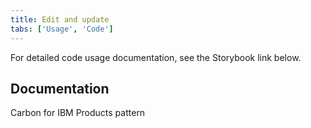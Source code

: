 ```yaml
---
title: Edit and update
tabs: ['Usage', 'Code']
---
```


<PageDescription>

For detailed code usage documentation, see the Storybook link below.

</PageDescription>

## Documentation
Carbon for IBM Products pattern

<Row className="resource-card-group">
    <Column colLg={4} colMd={4} noGutterSm>
        <ResourceCard
        subTitle="Inline edit - Storybook"
        href="https://carbon-for-ibm-products.netlify.app/?path=/story/ibm-products-patterns-edit-and-update-inlineedit-canary--inline-edit"
        aspectRatio="2:1"
        actionIcon="arrowRight"
        />
    </Column>
    <Column colLg={4} colMd={4} noGutterSm>
        <ResourceCard 
        subTitle="Side panel edit - Storybook"
        href="https://carbon-for-ibm-products.netlify.app/?path=/story/ibm-products-patterns-edit-and-update-editsidepanel-canary--edit-side-panel"
        aspectRatio="2:1"
        actionIcon="arrowRight"
        />
    </Column>
</Row>